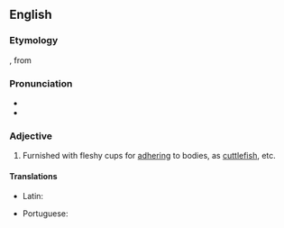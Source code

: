 ==English==

===Etymology===
{{der|en|la|acetabuliferosa}}, from {{m|la|acetablum||little cup}} {{suffix||ferous|lang=en}}

===Pronunciation===
* {{IPA|/ˌæsɪtæbjuːˈlɪfəɹʊs/|lang=en}}
* {{audio|en-us-acetabuliferous.ogg|Audio (US)|lang=en}}

===Adjective===
{{en-adj|-}}

# Furnished with fleshy cups for [[adhering]] to bodies, as [[cuttlefish]], etc.

====Translations====
{{trans-top|furnished with fleshy cups}}
* Latin: {{t|la|acetabuliferosa}}
{{trans-mid}}
* Portuguese: {{t|pt|acetabulífero}}
{{trans-bottom}}